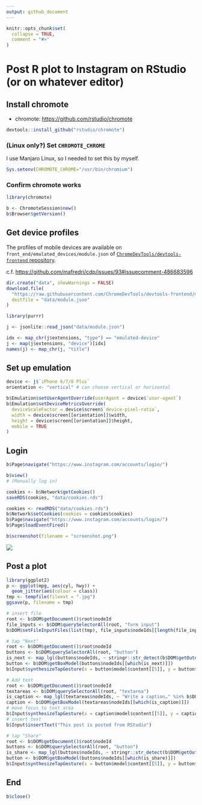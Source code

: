 ```yaml
---
output: github_document
---
```


<!-- README.md is generated from README.Rmd. Please edit that file -->

```r
knitr::opts_chunk$set(
  collapse = TRUE,
  comment = "#>"
)
```

# Post R plot to Instagram on RStudio (or on whatever editor)

## Install chromote

* chromote: <https://github.com/rstudio/chromote>

```r
devtools::install_github("rstudio/chromote")
```

### (Linux only?) Set `CHROMOTE_CHROME`

I use Manjaro Linux, so I needed to set this by myself.

```r
Sys.setenv(CHROMOTE_CHROME="/usr/bin/chromium")
```

### Confirm chromote works

```r
library(chromote)

b <- ChromoteSession$new()
b$Browser$getVersion()
```

## Get device profiles

The profiles of mobile devices are available on `front_end/emulated_devices/module.json` of [`ChromeDevTools/devtools-frontend` repository](https://github.com/ChromeDevTools/devtools-frontend).

c.f. <https://github.com/mafredri/cdp/issues/93#issuecomment-486683596>

```r
dir.create("data", showWarnings = FALSE)
download.file(
  "https://raw.githubusercontent.com/ChromeDevTools/devtools-frontend/master/front_end/emulated_devices/module.json",
  destfile = "data/module.json"
)
```

```r
library(purrr)

j <- jsonlite::read_json("data/module.json")

idx <- map_chr(j$extensions, "type") == "emulated-device"
j <- map(j$extensions, "device")[idx]
names(j) <- map_chr(j, "title")
```

## Set up emulation

```r
device <- j$`iPhone 6/7/8 Plus`
orientation <- "vertical" # can choose vertical or horizontal

b$Emulation$setUserAgentOverride(userAgent = device$`user-agent`)
b$Emulation$setDeviceMetricsOverride(
  deviceScaleFactor = device$screen$`device-pixel-ratio`,
  width = device$screen[[orientation]]$width,
  height = device$screen[[orientation]]$height,
  mobile = TRUE
)
```

## Login

```r
b$Page$navigate("https://www.instagram.com/accounts/login/")

b$view()
# (Manually log in)

cookies <- b$Network$getCookies()
saveRDS(cookies, "data/cookies.rds")
```

```r
cookies <- readRDS("data/cookies.rds")
b$Network$setCookies(cookies = cookies$cookies)
b$Page$navigate("https://www.instagram.com/accounts/login/")
b$Page$loadEventFired()

b$screenshot(filename = "screenshot.png")
```
![](screenshot.png)


## Post a plot

```r
library(ggplot2)
p <- ggplot(mpg, aes(cyl, hwy)) +
  geom_jitter(aes(colour = class))
tmp <- tempfile(fileext = ".jpg")
ggsave(p, filename = tmp)

# insert file
root <- b$DOM$getDocument()$root$nodeId
file_inputs <- b$DOM$querySelectorAll(root, "form input")
b$DOM$setFileInputFiles(list(tmp), file_inputs$nodeIds[[length(file_inputs$nodeIds)]])

# tap "Next"
root <- b$DOM$getDocument()$root$nodeId
buttons <- b$DOM$querySelectorAll(root, "button")
is_next <- map_lgl(buttons$nodeIds, ~ stringr::str_detect(b$DOM$getOuterHTML(.), "Next"))
button <- b$DOM$getBoxModel(buttons$nodeIds[[which(is_next)]])
b$Input$synthesizeTapGesture(x = button$model$content[[5]], y = button$model$content[[6]], duration = 1)

# Add text
root <- b$DOM$getDocument()$root$nodeId
textareas <- b$DOM$querySelectorAll(root, "textarea")
is_caption <- map_lgl(textareas$nodeIds, ~ "Write a caption…" %in% b$DOM$getAttributes(.)$attributes)
caption <- b$DOM$getBoxModel(textareas$nodeIds[[which(is_caption)]])
# move focus to text area
b$Input$synthesizeTapGesture(x = caption$model$content[[5]], y = caption$model$content[[6]], duration = 1)
# insert text
b$Input$insertText("This post is posted from RStudio")

# tap "Share"
root <- b$DOM$getDocument()$root$nodeId
buttons <- b$DOM$querySelectorAll(root, "button")
is_share <- map_lgl(buttons$nodeIds, ~ stringr::str_detect(b$DOM$getOuterHTML(.), "Share"))
button <- b$DOM$getBoxModel(buttons$nodeIds[[which(is_share)]])
b$Input$synthesizeTapGesture(x = button$model$content[[5]], y = button$model$content[[6]], duration = 1)
```

## End

```r
b$close()
```
